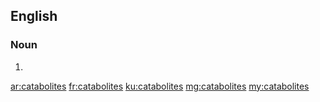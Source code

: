 ==English==

===Noun===
{{head|en|plural}}

# {{plural of|catabolite|lang=en|nocat=1}}

[[ar:catabolites]]
[[fr:catabolites]]
[[ku:catabolites]]
[[mg:catabolites]]
[[my:catabolites]]